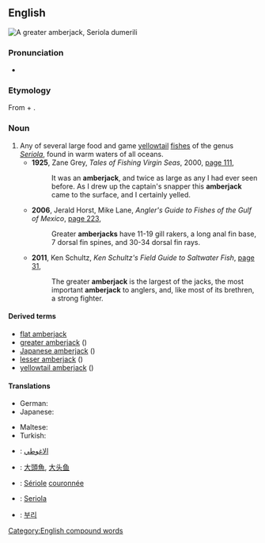 ==English==
[[File:Seriola dumerili.jpg|right|thumb|A greater amberjack, ''Seriola dumerili'']]
{{wikipedia}}

===Pronunciation===
* {{a|US}} {{IPA|/ˈæmbɚdʒæk/}}

===Etymology===
From {{term|amber||a color|lang=en}} + {{term|jack||fish of family Carangidae|lang=en}}.

===Noun===
{{en-noun}}

# Any of several large food and game [[yellowtail]] [[fish]]es of the genus ''[[Seriola]]'', found in warm waters of all oceans.
#* '''1925''', Zane Grey, ''Tales of Fishing Virgin Seas'', 2000, [http://books.google.com.au/books?id=SrKkHnX_PN0C&pg=PA111&dq=%22amberjack%22%7C%22amberjacks%22&hl=en&sa=X&ei=_y9yUu3NAY2jkgW3sIHYDg&redir_esc=y#v=onepage&q=%22amberjack%22%7C%22amberjacks%22&f=false page 111],
#*: It was an '''amberjack''', and twice as large as any I had ever seen before. As I drew up the captain's snapper this '''amberjack''' came to the surface, and I certainly yelled.
#* '''2006''', Jerald Horst, Mike Lane, ''Angler's Guide to Fishes of the Gulf of Mexico'', [http://books.google.com.au/books?id=VQoCND0HCFoC&pg=PA223&dq=%22amberjack%22%7C%22amberjacks%22&hl=en&sa=X&ei=_y9yUu3NAY2jkgW3sIHYDg&redir_esc=y#v=onepage&q=%22amberjack%22%7C%22amberjacks%22&f=false page 223],
#*: Greater '''amberjacks''' have 11-19 gill rakers, a long anal fin base, 7 dorsal fin spines, and 30-34 dorsal fin rays.
#* '''2011''', Ken Schultz, ''Ken Schultz's Field Guide to Saltwater Fish'', [http://books.google.com.au/books?id=09SA7lO-DJwC&pg=PA31&dq=%22amberjack%22%7C%22amberjacks%22&hl=en&sa=X&ei=_y9yUu3NAY2jkgW3sIHYDg&redir_esc=y#v=onepage&q=%22amberjack%22%7C%22amberjacks%22&f=false page 31],
#*: The greater '''amberjack''' is the largest of the jacks, the most important '''amberjack''' to anglers, and, like most of its brethren, a strong fighter.

====Derived terms====
* [[flat amberjack]]
* [[greater amberjack]] ({{taxlink|Seriola dumerili|species}})
* [[Japanese amberjack]] ({{taxlink|Seriola quinqueradiata|species}})
* [[lesser amberjack]] ({{taxlink|Seriola fasciata|species}})
* [[yellowtail amberjack]] ({{taxlink|Seriola lalandi|species}})

====Translations====
{{trans-top|fish of genus ''Seriola''}}
* German: {{t|de|Gelbschwanzmakrele|f}}
* Japanese: {{t|ja|カンパチ|tr=kanpachi}}
{{trans-mid}}
* Maltese: {{t|mt|aċċola|f}}
* Turkish: {{t+|tr|ada balığı}}
{{trans-bottom}}

{{checktrans-top}}
* {{ttbc|ar}}: [[الاغوطي]] <!-- translate.google.com / machine translation -->
* {{ttbc|cmn}}: [[大頭魚 ]], [[大头鱼]] <!-- translate.google.com / machine translation -->
* {{ttbc|fr}}: [[Sériole]] [[couronnée]] <!-- translate.google.com / machine translation -->
{{trans-mid}}
* {{ttbc|it}}: [[Seriola]] <!-- translate.google.com / machine translation -->
* {{ttbc|ko}}: [[부리]] <!-- translate.google.com / machine translation -->
{{trans-bottom}}

[[Category:English compound words]]